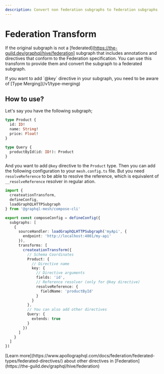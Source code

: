 ```yaml
---
description: Convert non federation subgraphs to federation subgraphs
---
```



# Federation Transform

If the original subgraph is not a [federated](https://the-guild.dev/graphql/hive/federation] subgraph that includes annotations and directives that
conform to the Federation specification. You can use this transform to provide them and convert the
subgraph to a federated subgraph.

<Callout>
  If you want to add `@key` directive in your subgraph, you need to be aware of [Type
  Merging](/v1/type-merging)
</Callout>

## How to use?

Let's say you have the following subgraph;

```graphql
type Product {
  id: ID!
  name: String!
  price: Float!
}

type Query {
  productById(id: ID!): Product
}
```

And you want to add `@key` directive to the `Product` type. Then you can add the following
configuration to your `mesh.config.ts` file. But you need `resolveReference` to be able to resolve
the reference, which is equivalent of `__resolveReference` resolver in regular ation.

```ts filename="mesh.config.ts" {13-17}
import {
  createationTransform,
  defineConfig,
  loadGraphQLHTTPSubgraph
} from '@graphql-mesh/compose-cli'

export const composeConfig = defineConfig({
  subgraphs: [
    {
      sourceHandler: loadGraphQLHTTPSubgraph('myApi', {
        endpoint: 'http://localhost:4001/my-api'
      }),
      transforms: [
        createationTransform({
          // Schema Coordinates
          Product: {
            // Directive name
            key: {
              // Directive arguments
              fields: 'id',
              // Reference resolver (only for @key directive)
              resolveReference: {
                fieldName: 'productById'
              }
            }
          },
          // You can also add other directives
          Query: {
            extends: true
          }
        })
      ]
    }
  ]
})
```

<Callout>
  [Learn more](https://www.apollographql.com/docs/federation/federated-types/federated-directives/)
  about other directives in [Federation](https://the-guild.dev/graphql/hive/federation)
</Callout>
